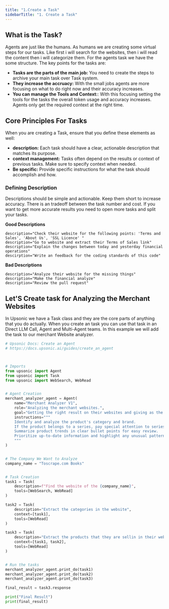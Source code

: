 ```yaml
---
title: "1.Create a Task"
sidebarTitle: "1. Create a Task"
---
```



## What is the Task?
Agents are just like the humans. As humans we are creating some virtual steps for our tasks. Like first i will search for the websites, then i will read the content then i will categorize them. For the agents task we have the some structure. The key points for the tasks are:

- **Tasks are the parts of the main job:** You need to create the steps to archive your main task over Task system.
- **They increase the accruacy:** With the small jobs agents are more focusing on what to do right now and their accuracy increases.
- **You can manage the Tools and Context:**: With this focusing setting the tools for the tasks the overall token usage and accuracy increases. Agents only get the required context at the right time.



## Core Principles For Tasks

When you are creating a Task, ensure that you define these elements as well:
- **description:** Each task should have a clear, actionable description that matches its purpose.
- **context management:** Tasks often depend on the results or context of previous tasks. Make sure to specify context when needed.
- **Be specific:** Provide specific instructions for what the task should accomplish and how.

### Defining Description
Descriptions should be simple and actionable. Keep them short to increase accuracy. There is an tradeoff between the task number and cost. If you want to get more accurate results you need to open more tasks and split your tasks. 

**Good Descriptions**
```
description="Check their website for the following points: 'Terms and Sales', 'About Us', 'SSL Licence' "
description="Go to website and extract their Terms of Sales link"
description="Explain the changes between today and yesterday financial operations"
descirption="Write an feedback for the coding standards of this code"
```

**Bad Descriptions**
```
description="Analyze their website for the missing things"
description="Make the financial analyze"
description="Review the pull request"
```


## Let'S Create task for Analyzing the Merchant Websites

In Upsonic we have a Task class and they are the core parts of anything that you do actually. When you create an task you can use that task in an Direct LLM Call, Agent and Multi-Agent teams. In this example we will add the task to our merchant Website analyzer.



```python
# Upsonic Docs: Create an Agent
# https://docs.upsonic.ai/guides/create_an_agent



# Imports
from upsonic import Agent
from upsonic import Task
from upsonic import WebSearch, WebRead


# Agent Creation
merchant_analyzer_agent = Agent(
    name="Merchant Analyzer V1",
    role="Analyzing the merchant websites.",
    goal="Getting the right result on their websites and giving as the user requested format",
    instructions="""
    Identify and analyze the product's category and brand.
    If the product belongs to a series, pay special attention to series details and related products.
    Summarize product trends in clear bullet points for easy review.
    Prioritize up-to-date information and highlight any unusual patterns or outliers.
    """
)


# The Company We Want to Analyze
company_name = "Toscrape.com Books"


# Task Creation
task1 = Task(
    description=f"Find the website of the {company_name}",
    tools=[WebSearch, WebRead]    
)

task2 = Task(
    description="Extract the categories in the website", 
    context=[task1],
    tools=[WebRead]
)

task3 = Task(
    description="Extract the products that they are sellin in their websites by the categories", 
    context=[task1, task2],
    tools=[WebRead]
)


# Run the tasks
merchant_analyzer_agent.print_do(task1)
merchant_analyzer_agent.print_do(task2)
merchant_analyzer_agent.print_do(task3)

final_result = task3.response

print("Final Result")
print(final_result)

```


